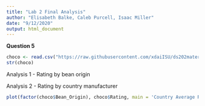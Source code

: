 ---
title: "Lab 2 Final Analysis"
author: "Elisabeth Balke, Caleb Purcell, Isaac Miller"
date: "9/12/2020"
output: html_document
---

**Question 5**

```{r}
choco <- read.csv("https://raw.githubusercontent.com/xdaiISU/ds202materials/master/hwlabs/data/choco.csv") 
str(choco) 
```

Analysis 1 - Rating by bean origin



Analysis 2 - Rating by country manufacturer
```{r}
plot(factor(choco$Bean_Origin), choco$Rating, main = 'Country Average Ratings', xlab= 'Country', ylab='Rating')
```
